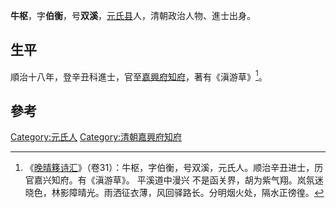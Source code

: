 '''牛枢'''，字'''伯衡'''，号'''双溪'''，[[元氏县|元氏县]]人，清朝政治人物、進士出身。

== 生平 ==
順治十八年，登辛丑科進士，官至[[嘉興府|嘉興府]][[知府|知府]]，著有《滇游草》<ref>《[[晚晴簃诗汇|晚晴簃诗汇]]》（卷31）：牛枢，字伯衡，号双溪，元氏人。顺治辛丑进士，历官嘉兴知府。有《滇游草》。 平溪道中漫兴 不是函关界，胡为紫气翔。岚氛迷晓色，林影障晴光。雨洒征衣薄，风回驿路长。分明烟火处，隔水正徬徨。</ref>。

==參考==
{{reflist}}

{{順治十八年辛丑科殿試金榜}}

{{Authority control}}

{{DEFAULTSORT:}}
[[Category:元氏人|Category:元氏人]]
[[Category:清朝嘉興府知府|Category:清朝嘉興府知府]]


{{清朝人物小作品}}